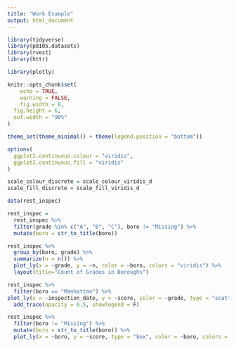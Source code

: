```yaml
---
title: "Work Example"
output: html_document
---
```

```r
library(tidyverse)
library(p8105.datasets)
library(rvest)
library(httr)

library(plotly)

knitr::opts_chunk$set(
	echo = TRUE,
	warning = FALSE,
	fig.width = 8, 
  fig.height = 6,
  out.width = "90%"
)

theme_set(theme_minimal() + theme(legend.position = "bottom"))

options(
  ggplot2.continuous.colour = "viridis",
  ggplot2.continuous.fill = "viridis"
)

scale_colour_discrete = scale_colour_viridis_d
scale_fill_discrete = scale_fill_viridis_d
```

```r
data(rest_inspec)
```

```r
rest_inspec =
  rest_inspec %>% 
  filter(grade %in% c("A", "B", "C"), boro != "Missing") %>% 
  mutate(boro = str_to_title(boro))
```

```r
rest_inspec %>% 
  group_by(boro, grade) %>% 
  summarize(n = n()) %>% 
  plot_ly(x = ~grade, y = ~n, color = ~boro, colors = "viridis") %>% 
  layout(title="Count of Grades in Boroughs")
```

```r
rest_inspec %>%
  filter(boro == "Manhattan") %>% 
plot_ly(x = ~inspection_date, y = ~score, color = ~grade, type = "scatter", mode = "markers", colors = "viridis") %>% 
  add_trace(opacity = 0.5, showlegend = F)
```

```r
rest_inspec %>% 
  filter(boro != "Missing") %>% 
  mutate(boro = str_to_title(boro)) %>% 
  plot_ly(x = ~boro, y = ~score, type = "box", color = ~boro, colors = "viridis")
```

